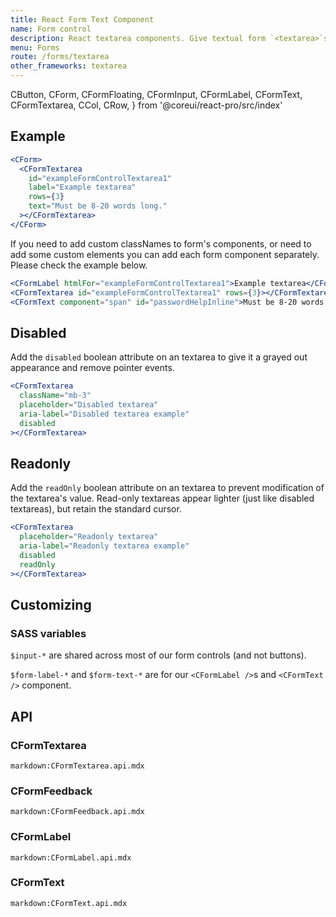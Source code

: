 ```yaml
---
title: React Form Text Component
name: Form control
description: React textarea components. Give textual form `<textarea>`s an upgrade with custom styles, sizing, focus states, validation, and more.
menu: Forms
route: /forms/textarea
other_frameworks: textarea
---
```


  CButton,
  CForm,
  CFormFloating,
  CFormInput,
  CFormLabel,
  CFormText,
  CFormTextarea,
  CCol,
  CRow,
} from '@coreui/react-pro/src/index'

## Example

```jsx preview
<CForm>
  <CFormTextarea
    id="exampleFormControlTextarea1"
    label="Example textarea"
    rows={3}
    text="Must be 8-20 words long."
  ></CFormTextarea>
</CForm>
```

If you need to add custom classNames to form's components, or need to add some custom elements you can add each form component separately. Please check the example below.

```jsx
<CFormLabel htmlFor="exampleFormControlTextarea1">Example textarea</CFormLabel>
<CFormTextarea id="exampleFormControlTextarea1" rows={3}></CFormTextarea>
<CFormText component="span" id="passwordHelpInline">Must be 8-20 words long.</CFormText>
```

## Disabled

Add the `disabled` boolean attribute on an textarea to give it a grayed out appearance and remove pointer events.

```jsx preview
<CFormTextarea
  className="mb-3"
  placeholder="Disabled textarea"
  aria-label="Disabled textarea example"
  disabled
></CFormTextarea>
```

## Readonly

Add the `readOnly` boolean attribute on an textarea to prevent modification of the textarea's value. Read-only textareas appear lighter (just like disabled textareas), but retain the standard cursor.

```jsx preview
<CFormTextarea
  placeholder="Readonly textarea"
  aria-label="Readonly textarea example"
  disabled
  readOnly
></CFormTextarea>
```

## Customizing

### SASS variables

`$input-*` are shared across most of our form controls (and not buttons).

<ScssDocs file="_variables.scss" capture="form-input-variables" />

`$form-label-*` and `$form-text-*` are for our `<CFormLabel />`s and `<CFormText />` component.

<ScssDocs file="_variables.scss" capture="form-label-variables" />

<ScssDocs file="_variables.scss" capture="form-text-variables" />

## API

### CFormTextarea

`markdown:CFormTextarea.api.mdx`

### CFormFeedback

`markdown:CFormFeedback.api.mdx`

### CFormLabel

`markdown:CFormLabel.api.mdx`

### CFormText

`markdown:CFormText.api.mdx`
